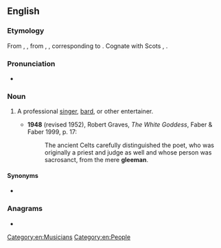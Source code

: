 ==English==

===Etymology===
From {{inh|en|enm|gleman}}, {{m|enm|gleoman}}, from {{inh|en|ang|glēomann}}, {{m|ang|glīġman}}, corresponding to {{af|en|glee|man}}. Cognate with Scots {{m|sco|gle-man}}, {{m|sco|gleman|t=gleeman, minstrel}}.

===Pronunciation===
* {{IPA|/ˈɡliːmən/|lang=en}}

===Noun===
{{en-noun|gleemen}}

# {{lb|en|historical}} A professional [[singer]], [[bard]], or other entertainer.
#* '''1948''' (revised 1952), Robert Graves, ''The White Goddess'', Faber & Faber 1999, p. 17:
#*: The ancient Celts carefully distinguished the poet, who was originally a priest and judge as well and whose person was sacrosanct, from the mere '''gleeman'''.

====Synonyms====
* {{l|en|songman}}

===Anagrams===
* {{anagrams|en|a=aeeglmn|melange|mélange}}

[[Category:en:Musicians]]
[[Category:en:People]]